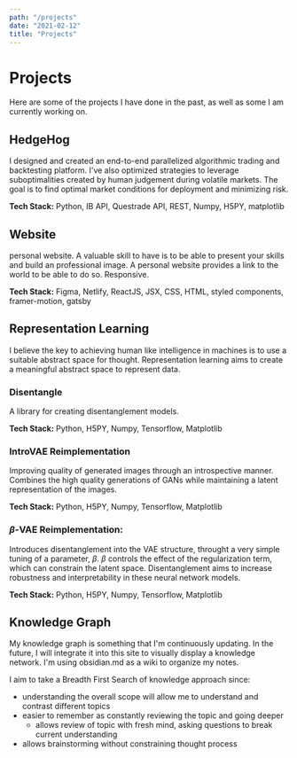 ```yaml
---
path: "/projects"
date: "2021-02-12"
title: "Projects"
---
```

# Projects
Here are some of the projects I have done in the past, as well as some I am currently working on.

## HedgeHog
I designed and created an end-to-end parallelized algorithmic trading and backtesting platform. I've also optimized strategies to leverage suboptimalities created by human judgement during volatile markets. The goal is to find optimal market conditions for deployment and minimizing risk.

**Tech Stack:** Python, IB API, Questrade API, REST, Numpy, H5PY, matplotlib

## Website
personal website. A valuable skill to have is to be able to present your skills and build an professional image. A personal website provides a link to the world to be able to do so. Responsive.

**Tech Stack:** Figma, Netlify, ReactJS, JSX, CSS, HTML, styled components, framer-motion, gatsby

## Representation Learning
I believe the key to achieving human like intelligence in machines is to use a suitable abstract space for thought. Representation learning aims to create a meaningful abstract space to represent data.

### Disentangle
A library for creating disentanglement models.

**Tech Stack:** Python, H5PY, Numpy, Tensorflow, Matplotlib


### IntroVAE Reimplementation
Improving quality of generated images through an introspective manner. Combines the high quality generations of GANs while maintaining a latent representation of the images. 

**Tech Stack:** Python, H5PY, Numpy, Tensorflow, Matplotlib


### $\beta$-VAE Reimplementation:
Introduces disentanglement into the VAE structure, throught a very simple tuning of a parameter, $\beta$. $\beta$ controls the effect of the regularization term, which can constrain the latent space. Disentanglement aims to increase robustness and interpretability in these neural network models.

**Tech Stack:** Python, H5PY, Numpy, Tensorflow, Matplotlib

## Knowledge Graph
My knowledge graph is something that I'm continuously updating. In the future, I will integrate it into this site to visually display a knowledge network.
I'm using obsidian.md as a wiki to organize my notes. 

I aim to take a Breadth First Search of knowledge approach since:
- understanding the overall scope will allow me to understand and contrast different topics
- easier to remember as constantly reviewing the topic and going deeper
	- allows review of topic with fresh mind, asking questions to break current understanding
- allows brainstorming without constraining thought process